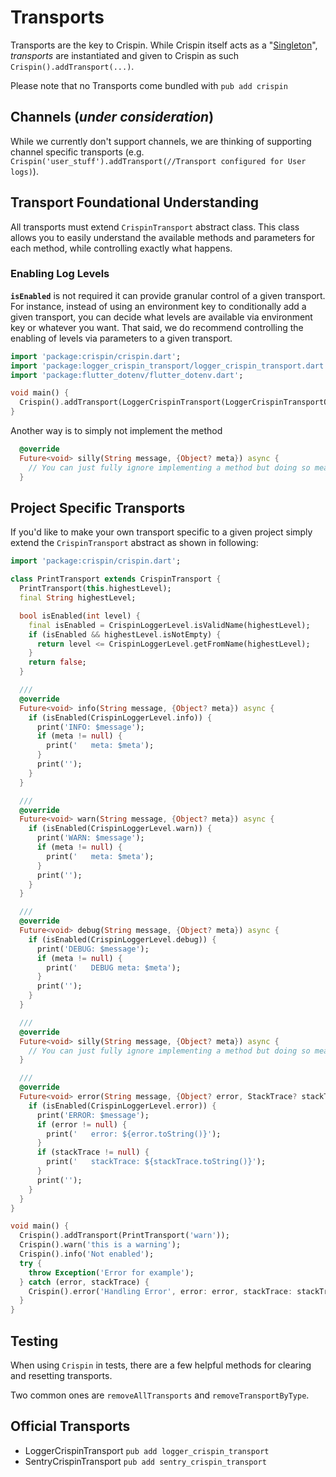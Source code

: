 # Transports
Transports are the key to Crispin. While Crispin itself acts as a "[Singleton]([Singleton](https://dart.academy/creational-design-patterns-for-dart-and-flutter-singleton/))", _transports_ are instantiated and given to Crispin as such
`Crispin().addTransport(...)`.

Please note that no Transports come bundled with `pub add crispin`

## Channels (_under consideration_)
While we currently don't support channels, we are thinking of supporting channel specific transports (e.g. `Crispin('user_stuff').addTransport(//Transport configured for User logs)`).

## Transport Foundational Understanding
All transports must extend `CrispinTransport` abstract class. This class allows you to easily understand the available methods and parameters for each method, while controlling exactly what happens.

### Enabling Log Levels
**`isEnabled`** is not required it can provide granular control of a given transport. For instance, instead of using an environment key to conditionally add a given transport, you can decide what levels are available via environment key or whatever you want. That said, we do recommend controlling the enabling of levels via parameters to a given transport.

```dart
import 'package:crispin/crispin.dart';
import 'package:logger_crispin_transport/logger_crispin_transport.dart';
import 'package:flutter_dotenv/flutter_dotenv.dart';

void main() {
  Crispin().addTransport(LoggerCrispinTransport(LoggerCrispinTransportOptions(level: dotenv.get('LOGGER_LEVEL', 'warn'))));
}
```

Another way is to simply not implement the method

```dart
  @override
  Future<void> silly(String message, {Object? meta}) async {
    // You can just fully ignore implementing a method but doing so means you're aware that you didn't implement it.
  }
```

## Project Specific Transports
If you'd like to make your own transport specific to a given project simply extend the `CrispinTransport` abstract as shown in following:

```dart
import 'package:crispin/crispin.dart';

class PrintTransport extends CrispinTransport {
  PrintTransport(this.highestLevel);
  final String highestLevel;

  bool isEnabled(int level) {
    final isEnabled = CrispinLoggerLevel.isValidName(highestLevel);
    if (isEnabled && highestLevel.isNotEmpty) {
      return level <= CrispinLoggerLevel.getFromName(highestLevel);
    }
    return false;
  }

  ///
  @override
  Future<void> info(String message, {Object? meta}) async {
    if (isEnabled(CrispinLoggerLevel.info)) {
      print('INFO: $message');
      if (meta != null) {
        print('   meta: $meta');
      }
      print('');
    }
  }

  ///
  @override
  Future<void> warn(String message, {Object? meta}) async {
    if (isEnabled(CrispinLoggerLevel.warn)) {
      print('WARN: $message');
      if (meta != null) {
        print('   meta: $meta');
      }
      print('');
    }
  }

  ///
  @override
  Future<void> debug(String message, {Object? meta}) async {
    if (isEnabled(CrispinLoggerLevel.debug)) {
      print('DEBUG: $message');
      if (meta != null) {
        print('   DEBUG meta: $meta');
      }
      print('');
    }
  }

  ///
  @override
  Future<void> silly(String message, {Object? meta}) async {
    // You can just fully ignore implementing a method but doing so means you're aware that you didn't implement it.
  }

  ///
  @override
  Future<void> error(String message, {Object? error, StackTrace? stackTrace}) async {
    if (isEnabled(CrispinLoggerLevel.error)) {
      print('ERROR: $message');
      if (error != null) {
        print('   error: ${error.toString()}');
      }
      if (stackTrace != null) {
        print('   stackTrace: ${stackTrace.toString()}');
      }
      print('');
    }
  }
}

void main() {
  Crispin().addTransport(PrintTransport('warn'));
  Crispin().warn('this is a warning');
  Crispin().info('Not enabled');
  try {
    throw Exception('Error for example');
  } catch (error, stackTrace) {
    Crispin().error('Handling Error', error: error, stackTrace: stackTrace);
  }
}
```

## Testing
When using `Crispin` in tests, there are a few helpful methods for clearing and resetting transports.

Two common ones are `removeAllTransports` and `removeTransportByType`.

## Official Transports

- LoggerCrispinTransport `pub add logger_crispin_transport`
- SentryCrispinTransport `pub add sentry_crispin_transport`
